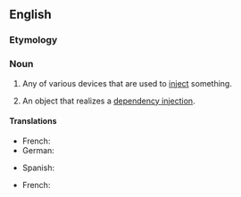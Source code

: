 ==English==

===Etymology===
{{suffix|en|inject|or}}

===Noun===
{{wikipedia}}
{{en-noun}}

# Any of various devices that are used to [[inject]] something.
# {{lb|en|object-oriented programming}} An object that realizes a [[dependency injection]].

====Translations====
{{trans-top|device used to inject}}
* French: {{t+|fr|injecteur|m}}
* German: {{t+|de|Einspritzdüse|f}}
{{trans-mid}}
* Spanish: {{t|es|inyector|m}}
{{trans-bottom}}

{{trans-top|object-oriented programmin}}
* French: {{t+|fr|injecteur|m}}
{{trans-mid}}
{{trans-bottom}}